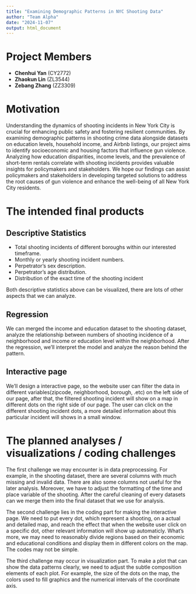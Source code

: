 ```yaml
---
title: "Examining Demographic Patterns in NYC Shooting Data"
author: "Team Alpha"
date: "2024-11-07"
output: html_document
---
```


# Project Members

- **Chenhui Yan** (CY2772)
- **Zhaokun Lin** (ZL3544)
- **Zebang Zhang** (ZZ3309)

# Motivation

Understanding the dynamics of shooting incidents in New York City is crucial for enhancing public safety and fostering resilient communities. By examining demographic patterns in shooting crime data alongside datasets on education levels, household income, and Airbnb listings, our project aims to identify socioeconomic and housing factors that influence gun violence. Analyzing how education disparities, income levels, and the prevalence of short-term rentals correlate with shooting incidents provides valuable insights for policymakers and stakeholders. We hope our findings can assist policymakers and stakeholders in developing targeted solutions to address the root causes of gun violence and enhance the well-being of all New York City residents.

# The intended final products

## Descriptive Statistics

* Total shooting incidents of different boroughs within our interested timeframe.
* Monthly or yearly shooting incident numbers.
* Perpetrator’s sex description.
* Perpetrator’s age distribution.
* Distribution of the exact time of the shooting incident

Both descriptive statistics above can be visualized, there are lots of other aspects that we can analyze.

## Regression 

We can merged the income and education dataset to the shooting dataset, analyze the relationship between numbers of shooting incidence of a neighborhood and income or education level within the neighborhood. After the regression, we’ll interpret the model and analyze the reason behind the pattern.

## Interactive page

We'll design a interactive page, so the website user can filter the data in different variables(zipcode, neighborhood, borough, .etc) on the left side of our page, after that, the filtered shooting incident will show on a map in different dots on the right side of our page. The user can click on the different shooting incident dots, a more detailed information about this particular incident will shows in a small window.

# The planned analyses / visualizations / coding challenges

The first challenge we may encounter is in data preprocessing. For example, in the shooting dataset, there are several columns with much missing and invalid data. There are also some columns not useful for the later analysis. Moreover, we have to adjust the formatting of the time and place variable of the shooting. After the careful cleaning of every datasets can we merge them into the final dataset that we use for analysis. 

The second challenge lies in the coding part for making the interactive page. We need to put every dot, which represent a shooting, on a actual and detailed map, and reach the effect that when the website user click on a specific dot, other relevant information will show up automaticly. What's more, we may need to reasonably divide regions based on their economic and educational conditions and display them in different colors on the map. The codes may not be simple. 

The third challenge may occur in visualization part. To make a plot that can show the data patterns clearly, we need to adjust the subtle composition elements of each plot. For example, the size of the dots on the map, the colors used to fill graphics and the numerical intervals of the coordinate axis.
